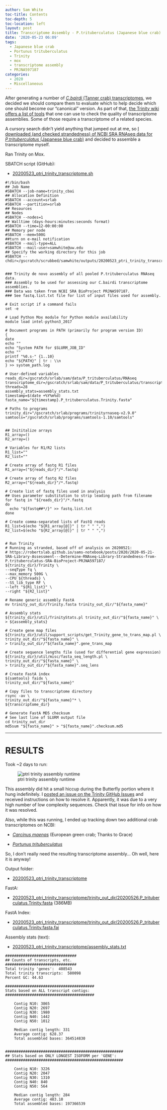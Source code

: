 ```yaml
---
author: Sam White
toc-title: Contents
toc-depth: 5
toc-location: left
layout: post
title: Transcriptome Assembly - P.trituberculatus (Japanese blue crab) NCBI SRA BioProject PRJNA597187 Data with Trinity on Mox
date: '2020-05-23 06:09'
tags:
  - Japanese blue crab
  - Portunus trituberculatus
  - Trinity
  - mox
  - transcriptome assembly
  - PRJNA597187
categories:
  - 2020
  - Miscellaneous
---
```

After generating a number of [_C.bairdi_ (Tanner crab) transcriptomes](https://github.com/RobertsLab/resources/wiki/Genomic-Resources#transcriptomes), we decided we should compare them to evaluate which to help decide which one should become our "canonical" version. As part of that, [the Trinity wiki offers a list of tools](https://github.com/trinityrnaseq/trinityrnaseq/wiki/Transcriptome-Assembly-Quality-Assessment) that one can use to check the quality of transcriptome assemblies. Some of those require a transcriptome of a related species.

A cursory search didn't yield anything that jumped out at me, so [I downloaded (and checked strandedness) of NCBI SRA RNAseq data for _P.trituberculatus_ (Japanese blue crab)](https://robertslab.github.io/sams-notebook/posts/2020/2020-05-21-SRA-Library-Assessment---Determine-RNAseq-Library-Strandedness-from-P.trituberculatus-SRA-BioProject-PRJNA597187/) and decided to assemble a transcriptome myself.

Ran Trinity on Mox.

SBATCH script (GitHub):

- [20200523_ptri_trinity_transcriptome.sh](https://github.com/RobertsLab/sams-notebook/blob/master/sbatch_scripts/20200523_ptri_trinity_transcriptome.sh)

```shell
#!/bin/bash
## Job Name
#SBATCH --job-name=trinity_cbai
## Allocation Definition
#SBATCH --account=srlab
#SBATCH --partition=srlab
## Resources
## Nodes
#SBATCH --nodes=1
## Walltime (days-hours:minutes:seconds format)
#SBATCH --time=12-00:00:00
## Memory per node
#SBATCH --mem=500G
##turn on e-mail notification
#SBATCH --mail-type=ALL
#SBATCH --mail-user=samwhite@uw.edu
## Specify the working directory for this job
#SBATCH --chdir=/gscratch/scrubbed/samwhite/outputs/20200523_ptri_trinity_transcriptome


### Trinity de novo assembly of all pooled P.trituberculatus RNAseq data.
### Assembly to be used for assessing our C.bairdi transcriptome assemblies.
### Data was taken from NCBI SRA BioProject PRJNA597187.
### See fastq.list.txt file for list of input files used for assembly.

# Exit script if a command fails
set -e

# Load Python Mox module for Python module availability
module load intel-python3_2017

# Document programs in PATH (primarily for program version ID)
{
date
echo ""
echo "System PATH for $SLURM_JOB_ID"
echo ""
printf "%0.s-" {1..10}
echo "${PATH}" | tr : \\n
} >> system_path.log

# User-defined variables
reads_dir=/gscratch/srlab/sam/data/P_trituberculatus/RNAseq
transcriptome_dir=/gscratch/srlab/sam/data/P_trituberculatus/transcriptomes
threads=28
assembly_stats=assembly_stats.txt
timestamp=$(date +%Y%m%d)
fasta_name="${timestamp}.P_trituberculatus.Trinity.fasta"

# Paths to programs
trinity_dir="/gscratch/srlab/programs/trinityrnaseq-v2.9.0"
samtools="/gscratch/srlab/programs/samtools-1.10/samtools"


## Inititalize arrays
R1_array=()
R2_array=()

# Variables for R1/R2 lists
R1_list=""
R2_list=""

# Create array of fastq R1 files
R1_array=("${reads_dir}"/*.fastq)

# Create array of fastq R2 files
R2_array=("${reads_dir}"/*.fastq)

# Create list of fastq files used in analysis
## Uses parameter substitution to strip leading path from filename
for fastq in "${reads_dir}"/*.fastq
do
  echo "${fastq##*/}" >> fastq.list.txt
done

# Create comma-separated lists of FastQ reads
R1_list=$(echo "${R1_array[@]}" | tr " " ",")
R2_list=$(echo "${R2_array[@]}" | tr " " ",")


# Run Trinity
# Running as stranded, based off of analysis on 20200521:
# https://robertslab.github.io/sams-notebook/posts/2020/2020-05-21-SRA-Library-Assessment---Determine-RNAseq-Library-Strandedness-from-P.trituberculatus-SRA-BioProject-PRJNA597187/
${trinity_dir}/Trinity \
--seqType fq \
--max_memory 500G \
--CPU ${threads} \
--SS_lib_type RF \
--left "${R1_list}" \
--right "${R2_list}"

# Rename generic assembly FastA
mv trinity_out_dir/Trinity.fasta trinity_out_dir/"${fasta_name}"

# Assembly stats
${trinity_dir}/util/TrinityStats.pl trinity_out_dir/"${fasta_name}" \
> ${assembly_stats}

# Create gene map files
${trinity_dir}/util/support_scripts/get_Trinity_gene_to_trans_map.pl \
trinity_out_dir/"${fasta_name}" \
> trinity_out_dir/"${fasta_name}".gene_trans_map

# Create sequence lengths file (used for differential gene expression)
${trinity_dir}/util/misc/fasta_seq_length.pl \
trinity_out_dir/"${fasta_name}" \
> trinity_out_dir/"${fasta_name}".seq_lens

# Create FastA index
${samtools} faidx \
trinity_out_dir/"${fasta_name}"

# Copy files to transcriptome directory
rsync -av \
trinity_out_dir/"${fasta_name}"* \
${transcriptome_dir}

# Generate FastA MD5 checksum
# See last line of SLURM output file
cd trinity_out_dir
md5sum "${fasta_name}" > "${fasta_name}".checksum.md5
```


---

# RESULTS

Took ~2 days to run:

![ptri trinity assembly runtime](https://github.com/RobertsLab/sams-notebook/blob/master/images/screencaps/20200523_ptri_trinity_transcriptome_runtime.png?raw=true)

This assembly did hit a small hiccup during the Butterfly portion where it hung indefinitely. I [posted an issue on the Trinity GitHub Issues](https://github.com/trinityrnaseq/trinityrnaseq/issues/849) and received instructions on how to resolve it. Apparently, it was due to a very high number of low complexity sequences. Check that issue for info on how it was resolved.

Also, while this was running, I ended up tracking down two additional crab transcriptomes on NCBI:

- [_Carcinus maenas_](https://www.ncbi.nlm.nih.gov/Traces/wgs/?val=GBXE01) (European green crab; Thanks to Grace)

- [_Portunus trituberculatus_](https://www.ncbi.nlm.nih.gov/Traces/wgs/?val=GFFJ01)

So, I don't really need the resulting transcriptome assembly... Oh well, here it is anyway!

Output folder:

- [20200523_ptri_trinity_transcriptome](https://gannet.fish.washington.edu/Atumefaciens/20200523_ptri_trinity_transcriptome)

FastA:

- [20200523_ptri_trinity_transcriptome/trinity_out_dir/20200526.P_trituberculatus.Trinity.fasta](https://gannet.fish.washington.edu/Atumefaciens/20200523_ptri_trinity_transcriptome/trinity_out_dir/20200526.P_trituberculatus.Trinity.fasta) (386MB)

FastA Index:

- [20200523_ptri_trinity_transcriptome/trinity_out_dir/20200526.P_trituberculatus.Trinity.fasta.fai](https://gannet.fish.washington.edu/Atumefaciens/20200523_ptri_trinity_transcriptome/trinity_out_dir/20200526.P_trituberculatus.Trinity.fasta.fai)

Assembly stats (text):

- [20200523_ptri_trinity_transcriptome/assembly_stats.txt](https://gannet.fish.washington.edu/Atumefaciens/20200523_ptri_trinity_transcriptome/assembly_stats.txt)

```
################################
## Counts of transcripts, etc.
################################
Total trinity 'genes':	408543
Total trinity transcripts:	580098
Percent GC: 44.63

########################################
Stats based on ALL transcript contigs:
########################################

	Contig N10: 3865
	Contig N20: 2697
	Contig N30: 1980
	Contig N40: 1442
	Contig N50: 1012

	Median contig length: 331
	Average contig: 628.37
	Total assembled bases: 364514830


#####################################################
## Stats based on ONLY LONGEST ISOFORM per 'GENE':
#####################################################

	Contig N10: 3226
	Contig N20: 2047
	Contig N30: 1310
	Contig N40: 840
	Contig N50: 564

	Median contig length: 284
	Average contig: 483.10
	Total assembled bases: 197366539
  ```
